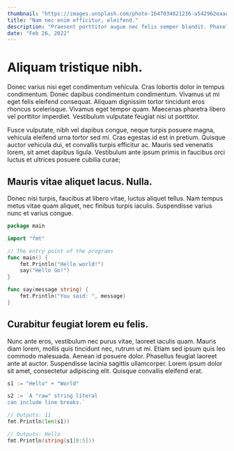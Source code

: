 ```yaml
---
thumbnail: "https://images.unsplash.com/photo-1647034821236-a542962eaadc?ixlib=rb-1.2.1&ixid=MnwxMjA3fDB8MHxwaG90by1wYWdlfHx8fGVufDB8fHx8&auto=format&fit=crop&w=765&q=80"
title: "Nam nec enim efficitur, eleifend."
description: "Praesent porttitor augue nec felis semper blandit. Phasellus auctor nulla eu mauris varius, in dapibus tellus ultricies. Etiam faucibus dolor a lectus porttitor, sit amet semper dui tincidunt. Phasellus sit amet sem efficitur, molestie diam id, suscipit augue. Maecenas nibh quam, pellentesque eu molestie a, dictum a lorem. "
date: "Feb 26, 2022"
---
```


# Aliquam tristique nibh.

Donec varius nisi eget condimentum vehicula. Cras lobortis dolor in tempus condimentum. Donec dapibus condimentum condimentum. Vivamus ut mi eget felis eleifend consequat. Aliquam dignissim tortor tincidunt eros rhoncus scelerisque. Vivamus eget tempor quam. Maecenas pharetra libero vel porttitor imperdiet. Vestibulum vulputate feugiat nisi ut porttitor. 

Fusce vulputate, nibh vel dapibus congue, neque turpis posuere magna, vehicula eleifend urna tortor sed mi. Cras egestas id est in pretium. Quisque auctor vehicula dui, et convallis turpis efficitur ac. Mauris sed venenatis lorem, sit amet dapibus ligula. Vestibulum ante ipsum primis in faucibus orci luctus et ultrices posuere cubilia curae;

## Mauris vitae aliquet lacus. Nulla.

Donec nisi turpis, faucibus at libero vitae, luctus aliquet tellus. Nam tempus metus vitae quam aliquet, nec finibus turpis iaculis. Suspendisse varius nunc et varius congue.

```go
package main

import "fmt"

// The entry point of the programs
func main() {
    fmt.Println("Hello world!")
    say("Hello Go!")
}

func say(message string) {
    fmt.Println("You said: ", message)
}
```

## Curabitur feugiat lorem eu felis.
Nunc ante eros, vestibulum nec purus vitae, laoreet iaculis quam. Mauris diam lorem, mollis quis tincidunt nec, rutrum ut mi. Etiam sed ipsum quis leo commodo malesuada. Aenean id posuere dolor. Phasellus feugiat laoreet ante at auctor. Suspendisse lacinia sagittis ullamcorper. Lorem ipsum dolor sit amet, consectetur adipiscing elit. Quisque convallis eleifend erat. 
```go
s1 := "Hello" + "World"

s2 := `A "raw" string literal
can include line breaks.`

// Outputs: 11
fmt.Println(len(s1))

// Outputs: Hello
fmt.Println(string(s1[0:5]))
```